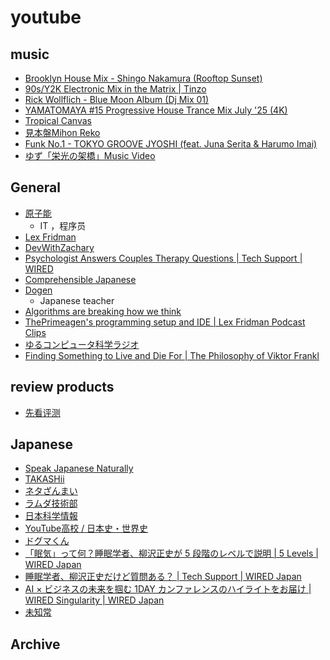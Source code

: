 # youtube

## music

- [Brooklyn House Mix - Shingo Nakamura (Rooftop Sunset)](https://youtu.be/eNppfpMXOJY)
- [90s/Y2K Electronic Mix in the Matrix | Tinzo](https://youtu.be/vB3coR4anxk)
- [Rick Wollflich - Blue Moon Album (Dj Mix 01)](https://youtu.be/bcCkrgkmYz4)
- [YAMATOMAYA #15 Progressive House Trance Mix July '25 (4K)](https://www.youtube.com/watch?v=UggaqSlOXNs&list=RDUggaqSlOXNs&start_radio=1)
- [Tropical Canvas](https://www.youtube.com/watch?v=hWMDUT1r-Oo)
- [見本盤Mihon Reko](https://www.youtube.com/@mihonreko)
- [Funk No.1 - TOKYO GROOVE JYOSHI (feat. Juna Serita & Harumo Imai)](https://youtu.be/3K8dNctci1Y)
- [ゆず「栄光の架橋」Music Video](https://youtu.be/PRJoAPH0ZGo)

## General

- [原子能](https://www.youtube.com/@yuan_zi_neng/videos)
  - IT ，程序员
- [Lex Fridman](https://www.youtube.com/@lexfridman)
- [DevWithZachary](https://www.youtube.com/@devwithzachary)
- [Psychologist Answers Couples Therapy Questions | Tech Support | WIRED](https://youtu.be/1z7n0S8gi0M)
- [Comprehensible Japanese](https://www.youtube.com/@cijapanese)
- [Dogen](https://www.youtube.com/@Dogen)
  - Japanese teacher
- [Algorithms are breaking how we think](https://youtu.be/QEJpZjg8GuA)
- [ThePrimeagen's programming setup and IDE | Lex Fridman Podcast Clips](https://youtu.be/HjHKPDutG5o)
- [ゆるコンピュータ科学ラジオ](https://www.youtube.com/@yurucom)
- [Finding Something to Live and Die For | The Philosophy of Viktor Frankl](https://www.youtube.com/watch?v=JX-8-IYhQKk)

## review products

- [先看评测](https://www.youtube.com/@%E5%85%88%E7%9C%8B%E8%AF%84%E6%B5%8B/featured)



## Japanese

- [Speak Japanese Naturally](https://www.youtube.com/@SpeakJapaneseNaturally)
- [TAKASHii](https://www.youtube.com/@takashiifromjapan)
- [ネタざんまい](https://www.youtube.com/@NetaZanmai)
- [ラムダ技術部](https://www.youtube.com/@lambdatech)
- [日本科学情報](https://www.youtube.com/@%E6%97%A5%E6%9C%AC%E7%A7%91%E5%AD%A6%E6%83%85%E5%A0%B1)
- [YouTube高校 / 日本史・世界史](https://www.youtube.com/@Y_Eschool)
- [ドグマくん](https://www.youtube.com/@doguma)
- [「眠気」って何？睡眠学者、柳沢正史が 5 段階のレベルで説明 | 5 Levels | WIRED Japan](https://youtu.be/ijwlEqRPOrc)
- [睡眠学者、柳沢正史だけど質問ある？ | Tech Support | WIRED Japan](https://youtu.be/fOsaVft0Mtw)
- [AI × ビジネスの未来を掴む 1DAY カンファレンスのハイライトをお届け | WIRED Singularity | WIRED Japan](https://youtu.be/8tyWJSKqoEI)
- [未知常](https://www.youtube.com/@nichizyochannel/videos)

## Archive
